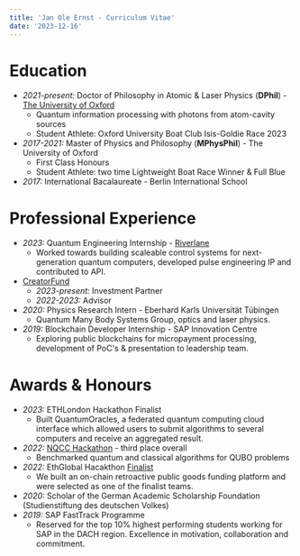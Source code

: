 ```yaml
---
title: 'Jan Ole Ernst - Curriculum Vitae'
date: '2023-12-16'
---
```


# Education
- *2021-present:* Doctor of Philosophy in Atomic & Laser Physics (**DPhil**) - [The University of Oxford](https://www.physics.ox.ac.uk/our-people/ernst)
    - Quantum information processing with photons from atom-cavity sources
    - Student Athlete: Oxford University Boat Club Isis-Goldie Race 2023
- *2017-2021:* Master of Physics and Philosophy (**MPhysPhil**) - The University of Oxford
    - First Class Honours
    - Student Athlete: two time Lightweight Boat Race Winner & Full Blue
- *2017:* International Bacalaureate - Berlin International School 

# Professional Experience
- *2023:* Quantum Engineering Internship - [Riverlane](https://www.riverlane.com)
    - Worked towards building scaleable control systems for next-generation quantum computers, developed pulse engineering IP and contributed to API.
- [CreatorFund](https://thecreatorfund.com/members/jan-ole-ernst/)  
    - *2023-present:* Investment Partner
    - *2022-2023:* Advisor
- *2020:* Physics Research Intern - Eberhard Karls Universität Tübingen
    - Quantum Many Body Systems Group, optics and laser physics.
- *2019:* Blockchain Developer Internship - SAP Innovation Centre
    - Exploring public blockchains for micropayment processing, development of PoC's & presentation to leadership team.

# Awards & Honours
- *2023:* ETHLondon Hackathon Finalist
    - Built QuantumOracles, a federated quantum computing cloud interface which allowed users to submit algorithms to several computers and receive an aggregated result.
- *2022:* [NQCC Hackathon](https://www.nqcc.ac.uk/uk-quantum-hackathon-july2022/) - third place overall
    - Benchmarked quantum and classical algorithms for QUBO problems 
- *2022:* EthGlobal Hacakthon [Finalist](https://ethglobal.com/showcase/retr0x-2p73o)
    - We built an on-chain retroactive public goods funding platform and were selected as one of the finalist teams.
- *2020:* Scholar of the German Academic Scholarship Foundation (Studienstiftung des deutschen Volkes)
- *2019:* SAP FastTrack Programme
    - Reserved for the top 10% highest performing students working for SAP in the DACH region. Excellence in motivation, collaboration and commitment.